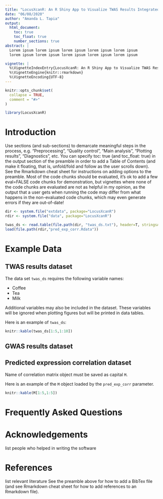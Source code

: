 ```yaml
---
title: "LocusXcanR: An R Shiny App to Visualize TWAS Results Integrated with Other 'Omics Studies"
date: "06/08/2020"
author: "Amanda L. Tapia"
output: 
  html_document:
    toc: true
    toc_float: true
    number_sections: true
abstract: |
  Lorem ipsum lorem ipsum lorem ipsum lorem ipsum lorem ipsum
  lorem ipsum lorem ipsum lorem ipsum lorem ipsum lorem ipsum

vignette: |
  %\VignetteIndexEntry{LocusXcanR: An R Shiny App to Visualize TWAS Results Integrated with Other 'Omics Studies}
  %\VignetteEngine{knitr::rmarkdown}
  %\VignetteEncoding{UTF-8}
---
```


```r
knitr::opts_chunk$set(
  collapse = TRUE,
  comment = "#>"
)
```

```r
library(LocusXcanR)
```

# Introduction

Use sections (and sub-sections) to demarcate meaningful steps in the process, e.g. “Preprocessing”, “Quality control”, “Main analysis”, “Plotting results”, “Diagnostics”, etc. You can specify toc: true (and toc_float: true) in the output section of the preamble in order to add a Table of Contents (and make it floating, that is, unfold/fold and follow as the user scrolls down). See the Rmarkdown cheat sheet for instructions on adding options to the preamble.
Most of the code chunks should be evaluated, it’s ok to add a few eval=FALSE code chunks for demonstration, but vignettes where none of the code chunks are evaluated are not as helpful in my opinion, as the output that a user gets when running the code may differ from what happens in the non-evaluated code chunks, which may even generate errors if they are out-of-date!

```r
dir <- system.file("extdata", package="LocusXcanR")
rdir <- system.file("data", package="LocusXcanR")

twas_ds <- read.table(file.path(dir, "twas_ds.txt"), header=T, stringsAsFactors = F)
load(file.path(rdir,"pred_exp_corr.Rdata"))
```

# Example Data

##  TWAS results dataset  
The data set <code>twas_ds</code> requires the following variable names:  
<ul>
  <li>Coffee</li>
  <li>Tea</li>
  <li>Milk</li>
</ul>
Additional variables may also be included in the dataset. These variables will be ignored
when plotting figures but will be printed in data tables.

Here is an example of <code>twas_ds</code>:
```r
knitr::kable(twas_ds[1:5,1:10])
```

## GWAS results dataset


## Predicted expression correlation dataset
Name of correlation matrix object must be saved as capital <code>M</code>.

Here is an example of the <code>M</code> object loaded by the <code>pred_exp_corr</code> parameter.
```r
knitr::kable(M[1:5,1:5])
```


# Frequently Asked Questions

# Acknowledgements
list people who helped in writing the software

# References
list relevant literature
See the preamble above for how to add a BibTex file (and see Rmarkdown cheat sheet for how to add references to an Rmarkdown file).
